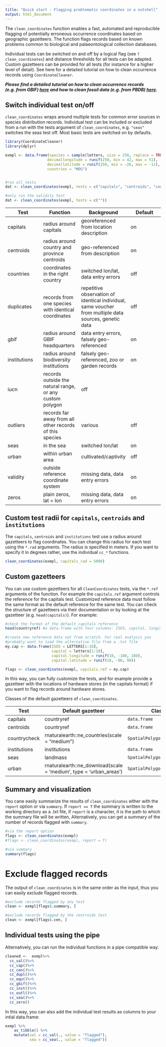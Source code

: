 ```yaml
---
title: "Quick start - Flagging problematic coordinates in a nutshell"
output: html_document
---
```


The `clean_coordinates` function enables a fast, automated and reproducible flagging of potentially erroneous occurrence coordinates based on geographic gazetteers. The function flags records based on known problems common to biological and palaeontological collection databases.

Individual tests can be switched on and off by a logical flag (see `?clean_coordinates`) and distance thresholds for all tests can be adapted. Custom gazetteers can be provided for all tests (for instance for a higher level of detail). See here for a detailed tutorial on how to clean occurrence records using `CoordinateCleaner`.

***Please find a detailed tutorial on how to clean occurrence records (e.g. from GBIF) [here](https://ropensci.github.io/CoordinateCleaner/articles/Cleaning_GBIF_data_with_CoordinateCleaner.html) and how to clean fossil data (e.g. from PBDB) [here](https://ropensci.github.io/CoordinateCleaner/articles/Cleaning_PBDB_fossils_with_CoordinateCleaner.html).***

## Switch individual test on/off
`clean_coordinates` wraps around multiple tests for common error sources in species distribution records. Individual test can be included or excluded from a run with the tests argument of `clean_coordinates`, e.g. `"seas"` switches the seas test off. Most basic tests are switched on by defaults.

```r
library(CoordinateCleaner)
library(dplyr)

exmpl <- data.frame(species = sample(letters, size = 250, replace = TRUE),
                   decimallongitude = runif(250, min = 42, max = 51),
                   decimallatitude = runif(250, min = -26, max = -11),
                   countries = "MDG")


#run all tests
dat <- clean_coordinates(exmpl, tests = c("capitals", "centroids", "countries", "equal", "gbif", "institutions", "outliers", "seas", "urban", "zeros"), countries = "countries")

#only run the validity test
dat <- clean_coordinates(exmpl, tests = c(""))
```

| Test | Function | Background | Default |
|---|---|---|---|
|capitals|radius around capitals|georeferenced from location description|on|
|centroids|radius around country and province centroids|geo-referenced from description|on|
|countries|coordinates in the right country |switched lon/lat, data entry errors|off|
|duplicates|records from one species with identical coordinates|repetitive observation of identical individual, same voucher from multiple data sources, genetic data|off|
|gbif|radius around GBIF headquarters|data entry errors, falsely geo-referenced|on|
|institutions|radius around biodiversity institutions|falsely geo-referenced, zoo or garden records |on|
|iucn| records outside the natural range, or any custom polygon|off|
|outliers|records far away from all other records of this species|various|off|
|seas| in the sea|switched lon/lat|on|
|urban|within urban area|cultivated/captivity|off|
|validity|outside reference coordinate system|missing data, data entry errors|on|
|zeros|plain zeros, lat = lon|missing data, data entry errors|on|

## Custom test radii for `capitals`, `centroids` and `institutions`
The `capitals`, `centroids` and `institutions` test use a radius around gazetteers to flag coordinates. You can change this radius for each test using the `*.rad` arguments. The radius is specified in meters. If you want to specify it in degrees rather, use the individual `cc_*` functions.

```r
clean_coordinates(exmpl, capitals_rad = 5000)
```

## Custom gazetteers
You can use custom gazetteers for all `CleanCoordinates` tests, via the `*.ref` arguments of the function. For example the `capitals.ref` argument controls the reference for the capitals test. Customized reference data must follow the same format as the default reference for the same test. You can check the structure of gazetteers via their documentation or by looking at the gazetteer (e.g. `head(capitals)`). For example:

```r
#check the format of the default capitals reference
head(countryref) #a data.frame with four columns: ISO3, capital, longitude, latitude

#create new reference data set from scratch. For real analysis you 
#probably want to load the alternative file from a .txt file
my.cap <- data.frame(ISO3 = LETTERS[1:10],
                     capital = letters[1:10],
                     capital.longitude = runif(10, -180, 180),
                     capital.latitude = runif(10, -90, 90))

flags <- clean_coordinates(exmpl, capitals.ref = my.cap)
```

In this way, you can fully customize the tests, and for example provide a gazetteer with the locations of hardware stores (in the capitals format) if you want to flag records around hardware stores.

Classes of the default gazetteers of `clean_coordinates`.

|Test | Default gazetteer |Class | Argument |
|---|---|---|---|
|capitals|countryref|`data.frame`|capitals.ref|
|centroids|countryref|`data.frame`|centroids.ref|
|countrycheck|rnaturalearth::ne_countries(scale = "medium")|`SpatialPolygonsDataFrame`|country.ref|
|institutions|institutions|`data.frame`|inst.ref|
|seas|landmass|`SpatialPolygonsDataFrame`|seas.ref|
|urban|rnaturalearth::ne_download(scale = 'medium', type = 'urban_areas')|`SpatialPolygonsDataFrame`|urban.ref|

## Summary and visualization
You cane easily summarize the results of `clean_coordinates` either with the `report` option or via `summary`. If `report == T` the summary is written to the working directory as a .txt file, if `report` is a character, it is the path to which the summary file will be written, Alternatively, you can get a summary of the number of records flagged with `summary`.

```r
#via the report option
flags <- clean_coordinates(exmpl)
#flags <- clean_coordinates(exmpl, report = T)

#via summary
summary(flags)
```

# Exclude flagged records
The output of `clean_coordinates` is in the same order as the input, thus you can easily exclude flagged records.

```r
#exclude records flagged by any test
clean <- exmpl[flags$.summary, ]

#exclude records flagged by the centroids test
clean <- exmpl[flags$.cen, ]
```

## Individual tests using the pipe
Alternatively, you can run the individual functions in a pipe compatible way:
```r
cleaned <-  exmpl%>%
  cc_val()%>%
  cc_cap()%>%
  cc_cen()%>%
  cc_dupl()%>%
  cc_equ()%>%
  cc_gbif()%>%
  cc_inst()%>%
  cc_outl()%>%
  cc_sea()%>%
  cc_zero()
```

In this way, you can also add the individual test results as columns to your intial data.frame:

```r
exmpl %>%
    as_tibble() %>% 
    mutate(val = cc_val(., value = "flagged"),
           sea = cc_sea(., value = "flagged"))
```



